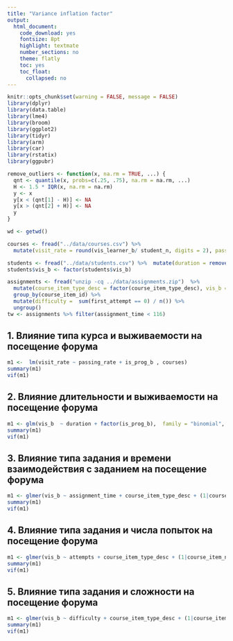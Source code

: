 ```yaml
---
title: "Variance inflation factor"
output:
  html_document:
    code_download: yes
    fontsize: 8pt
    highlight: textmate
    number_sections: no
    theme: flatly
    toc: yes
    toc_float:
      collapsed: no
---
```



```r
knitr::opts_chunk$set(warning = FALSE, message = FALSE)
library(dplyr)
library(data.table)
library(lme4)
library(broom)
library(ggplot2)
library(tidyr)
library(arm)
library(car)
library(rstatix)
library(ggpubr)

remove_outliers <- function(x, na.rm = TRUE, ...) {
  qnt <- quantile(x, probs=c(.25, .75), na.rm = na.rm, ...)
  H <- 1.5 * IQR(x, na.rm = na.rm)
  y <- x
  y[x < (qnt[1] - H)] <- NA
  y[x > (qnt[2] + H)] <- NA
  y
}

```

```r
wd <- getwd()

courses <- fread("../data/courses.csv") %>%
  mutate(visit_rate = round(vis_learner_b/ student_n, digits = 2), passing_rate = round(passing_rate, digits = 2)) 

students <- fread("../data/students.csv") %>%  mutate(duration = remove_outliers(duration))  
students$vis_b <- factor(students$vis_b)

assignments <- fread("unzip -cq ../data/assignments.zip")  %>%  
  mutate(course_item_type_desc = factor(course_item_type_desc), vis_b = ifelse(vis_tw==0, 0, 1)) %>% 
  group_by(course_item_id) %>% 
  mutate(difficulty =  sum(first_attempt == 0) / n()) %>% 
  ungroup() 
tw <- assignments %>% filter(assignment_time < 116) 
```

## 1. Влияние типа курса и выживаемости на посещение форума

```r
m1 <-  lm(visit_rate ~ passing_rate + is_prog_b , courses)
summary(m1)
vif(m1)
```


## 2. Влияние длительности и выживаемости на посещение форума

```r
m1 <- glm(vis_b  ~ duration + factor(is_prog_b),  family = "binomial", students)
summary(m1)
vif(m1)
```

## 3. Влияние типа задания и времени взаимодействия с заданием на посещение форума

```r
m1 <- glmer(vis_b ~ assignment_time + course_item_type_desc + (1|course_item_name), family = "binomial", tw)
summary(m1)
vif(m1)
```

## 4. Влияние типа задания и числа попыток на посещение форума

```r
m1 <- glmer(vis_b ~ attempts + course_item_type_desc + (1|course_item_name), family = "binomial", assignments)
summary(m1)
vif(m1)
```

## 5. Влияние типа задания и сложности на посещение форума

```r
m1 <- glmer(vis_b ~ difficulty + course_item_type_desc + (1|course_item_name), family = "binomial", assignments)
summary(m1)
vif(m1)
```

